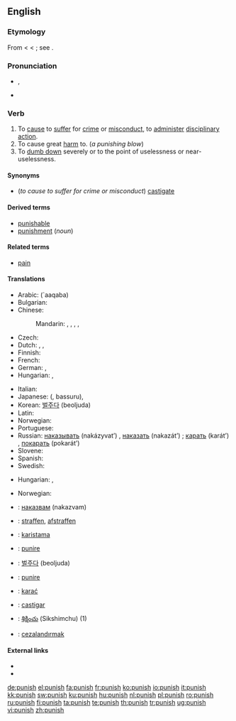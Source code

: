 {{wikipedia}}
==English==

===Etymology===
From {{etyl|enm}} {{term|punischen}} < {{etyl|la}} {{term|punire||to inflict punishment upon}} < {{term|poena||punishment, penalty}}; see {{term|pain}}.

===Pronunciation===
* {{IPA|/ˈpʌnɪʃ/}}, {{SAMPA|/"pVnIS/}}
* {{audio|en-us-punish.ogg|Audio (US)}}

===Verb===
{{en-verb|punish|es}}

# To [[cause]] to [[suffer]] for [[crime]] or [[misconduct]], to [[administer]] [[disciplinary]] [[action]].
# To cause great [[harm]] to. (''a punishing blow'')
# To [[dumb down]] severely or to the point of uselessness or near-uselessness.

====Synonyms====
* (''to cause to suffer for crime or misconduct'') [[castigate]]

====Derived terms====
* [[punishable]]
* [[punishment]] (''noun'')

====Related terms====
* [[pain]]

====Translations====
{{trans-top|to cause to suffer for crime or misconduct}}
* Arabic: {{Arab|[[عاقب]]}} (`aaqaba)
* Bulgarian: {{t+|bg|наказвам|tr=nakazvam|sc=Cyrl}}
* Chinese:
*: Mandarin: {{t-|cmn|懲罰|sc=Hani|xs=Mandarin}},  {{t|cmn|惩罚|tr=chéngfá|sc=Hani|xs=Mandarin}},  {{t|cmn|處罰|sc=Hani|xs=Mandarin}},  {{t|cmn|处罚|tr=chǔfá|sc=Hani|xs=Mandarin}},  {{t-|cmn|制裁|tr=zhìcái|sc=Hani|xs=Mandarin}}
* Czech: {{t-|cs|trestat}}
* Dutch: {{t+|nl|straffen}}, {{t-|nl|afstraffen}}, {{t+|nl|bestraffen}}
* Finnish: {{t+|fi|rangaista}}
* French: {{t+|fr|punir}}
* German: {{t+|de|bestrafen}},  {{t+|de|strafen}}
* Hungarian: {{t+|hu|büntet}}, {{t+|hu|megbüntet}}
{{trans-mid}}
* Italian: {{t+|it|punire}}
* Japanese: {{Jpan|[[罰する]]}} ({{Jpan|[[ばっする]]}}, bassuru),  {{t|ja|懲罰する|tr=chōbatsu-suru|sc=Jpan}}
* Korean: [[벌주다]] (beoljuda)
* Latin: {{t-|la|punire}}
* Norwegian: {{t-|no|straffe}}
* Portuguese: {{t+|pt|castigar}}
* Russian: [[наказывать]] (nakázyvat’) {{impf}}, [[наказать]] (nakazát’) {{pf}}; [[карать]] (karát’) {{impf}}, [[покарать]] (pokarát’) {{pf}}
* Slovene: {{t+|sl|kaznovati}}
* Spanish: {{t-|es|castigar}}
* Swedish: {{t+|sv|straffa}}
{{trans-bottom}}

{{trans-top|to cause great harm to}}
* Hungarian: {{t|hu|bántalmaz}}, {{t|hu|helybenhagy}}
{{trans-mid}}
* Norwegian: {{t+|no|skade}}
{{trans-bottom}}

{{trans-top|to dumb down severely or to the point of uselessness or near-uselessness}}
{{trans-mid}}
{{trans-bottom}}

{{checktrans-top}}
* {{ttbc|Bulgarian}}: [[наказвам]] (nakazvam)
* {{ttbc|Dutch}}: [[straffen]], [[afstraffen]]
* {{ttbc|Estonian}}: [[karistama]]
* {{ttbc|Italian}}: [[punire]]
{{checktrans-mid}}
* {{ttbc|Korean}}: [[벌주다]] (beoljuda)
* {{ttbc|Latin}}: [[punire]]
* {{ttbc|Polish}}: [[karać]]
* {{ttbc|Spanish}}: [[castigar]]
* {{ttbc|Telugu}}: [[శిక్షించు]] (Sikshimchu) (1)
* {{ttbc|Turkish}}: [[cezalandırmak]]
{{checktrans-bottom}}

====External links====
* {{R:Webster 1913}}
* {{R:Century 1911}}

[[de:punish]]
[[el:punish]]
[[fa:punish]]
[[fr:punish]]
[[ko:punish]]
[[io:punish]]
[[it:punish]]
[[kk:punish]]
[[sw:punish]]
[[ku:punish]]
[[hu:punish]]
[[nl:punish]]
[[pl:punish]]
[[ro:punish]]
[[ru:punish]]
[[fi:punish]]
[[ta:punish]]
[[te:punish]]
[[th:punish]]
[[tr:punish]]
[[ug:punish]]
[[vi:punish]]
[[zh:punish]]